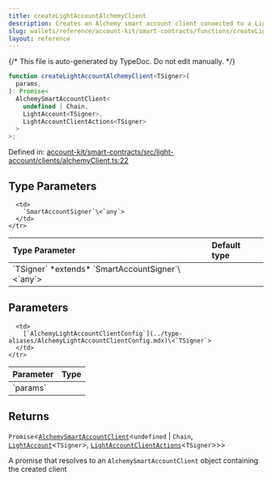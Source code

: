 ```yaml
---
title: createLightAccountAlchemyClient
description: Creates an Alchemy smart account client connected to a Light Account instance.
slug: wallets/reference/account-kit/smart-contracts/functions/createLightAccountAlchemyClient
layout: reference
---
```


{/* This file is auto-generated by TypeDoc. Do not edit manually. */}

```ts
function createLightAccountAlchemyClient<TSigner>(
  params,
): Promise<
  AlchemySmartAccountClient<
    undefined | Chain,
    LightAccount<TSigner>,
    LightAccountClientActions<TSigner>
  >
>;
```

Defined in: [account-kit/smart-contracts/src/light-account/clients/alchemyClient.ts:22](https://github.com/alchemyplatform/aa-sdk/blob/dc58c113ff1eeb06d4b3f76c505cbbaad47db8fc/account-kit/smart-contracts/src/light-account/clients/alchemyClient.ts#L22)

## Type Parameters

<table>
  <thead>
    <tr>
      <th align="left">Type Parameter</th>
      <th align="left">Default type</th>
    </tr>
  </thead>

  <tbody>
    <tr>
      <td>
        `TSigner` *extends* `SmartAccountSigner`\<`any`>
      </td>

      <td>
        `SmartAccountSigner`\<`any`>
      </td>
    </tr>

  </tbody>
</table>

## Parameters

<table>
  <thead>
    <tr>
      <th align="left">Parameter</th>
      <th align="left">Type</th>
    </tr>
  </thead>

  <tbody>
    <tr>
      <td>
        `params`
      </td>

      <td>
        [`AlchemyLightAccountClientConfig`](../type-aliases/AlchemyLightAccountClientConfig.mdx)\<`TSigner`>
      </td>
    </tr>

  </tbody>
</table>

## Returns

`Promise`\<[`AlchemySmartAccountClient`](../../../core/src/type-aliases/AlchemySmartAccountClient.mdx)\<`undefined` | `Chain`, [`LightAccount`](../../../core/src/type-aliases/LightAccount.mdx)\<`TSigner`>, [`LightAccountClientActions`](../../../core/src/type-aliases/LightAccountClientActions.mdx)\<`TSigner`>>>

A promise that resolves to an `AlchemySmartAccountClient` object containing the created client
